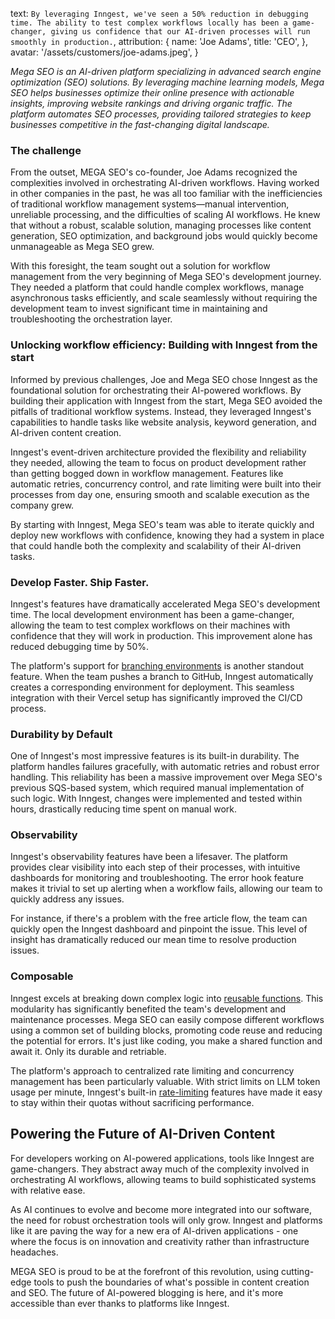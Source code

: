   text: `By leveraging Inngest, we've seen a 50% reduction in debugging time. The ability to test complex workflows locally has been a game-changer, giving us confidence that our AI-driven processes will run smoothly in production.`,
  attribution: {
    name: 'Joe Adams',
    title: 'CEO',
  },
  avatar: '/assets/customers/joe-adams.jpeg',
}

*Mega SEO is an AI-driven platform specializing in  advanced search engine optimization (SEO) solutions. By leveraging machine learning models, Mega SEO helps businesses optimize their online presence with actionable insights, improving website rankings and driving organic traffic. The platform automates SEO processes, providing tailored strategies to keep businesses competitive in the fast-changing digital landscape.*

### The challenge

From the outset, MEGA SEO's co-founder, Joe Adams recognized the complexities involved in orchestrating AI-driven workflows. Having worked in other companies in the past, he was all too familiar with the inefficiencies of traditional workflow management systems—manual intervention, unreliable processing, and the difficulties of scaling AI workflows. He knew that without a robust, scalable solution, managing processes like content generation, SEO optimization, and background jobs would quickly become unmanageable as Mega SEO grew.

With this foresight, the team sought out a solution for workflow management from the very beginning of Mega SEO's development journey. They needed a platform that could handle complex workflows, manage asynchronous tasks efficiently, and scale seamlessly without requiring the development team to invest significant time in maintaining and troubleshooting the orchestration layer.

### Unlocking workflow efficiency: Building with Inngest from the start

Informed by previous challenges, Joe and Mega SEO chose Inngest as the foundational solution for orchestrating their AI-powered workflows. By building their application with Inngest from the start, Mega SEO avoided the pitfalls of traditional workflow systems. Instead, they leveraged Inngest's capabilities to handle tasks like website analysis, keyword generation, and AI-driven content creation.

Inngest's event-driven architecture provided the flexibility and reliability they needed, allowing the team to focus on product development rather than getting bogged down in workflow management. Features like automatic retries, concurrency control, and rate limiting were built into their processes from day one, ensuring smooth and scalable execution as the company grew.

By starting with Inngest, Mega SEO's team was able to iterate quickly and deploy new workflows with confidence, knowing they had a system in place that could handle both the complexity and scalability of their AI-driven tasks.

### Develop Faster. Ship Faster.

Inngest's features have dramatically accelerated Mega SEO's development time. The local development environment has been a game-changer, allowing the team to test complex workflows on their machines with confidence that they will work in production. This improvement alone has reduced debugging time by 50%.

The platform's support for [branching environments](/docs/deploy/environments) is another standout feature. When the team pushes a branch to GitHub, Inngest automatically creates a corresponding environment for deployment. This seamless integration with their Vercel setup has significantly improved the CI/CD process.

### Durability by Default

One of Inngest's most impressive features is its built-in durability. The platform handles failures gracefully, with automatic retries and robust error handling. This reliability has been a massive improvement over Mega SEO's previous SQS-based system, which required manual implementation of such logic. With Inngest, changes were implemented and tested within hours, drastically reducing time spent on manual work.

### Observability 

Inngest's observability features have been a lifesaver. The platform provides clear visibility into each step of their processes, with intuitive dashboards for monitoring and troubleshooting. The error hook feature makes it trivial to set up alerting when a workflow fails, allowing our team to quickly address any issues.

For instance, if there's a problem with the free article flow, the team can quickly open the Inngest dashboard and pinpoint the issue. This level of insight has dramatically reduced our mean time to resolve production issues.

### Composable

Inngest excels at breaking down complex logic into [reusable functions](/docs/learn/inngest-functions). This modularity has significantly benefited the team's development and maintenance processes. Mega SEO can easily compose different workflows using a common set of building blocks, promoting code reuse and reducing the potential for errors. It's just like coding, you make a shared function and await it. Only its durable and retriable. 

The platform's approach to centralized rate limiting and concurrency management has been particularly valuable. With strict limits on LLM token usage per minute, Inngest's built-in [rate-limiting](/docs/guides/rate-limiting) features have made it easy to stay within their quotas without sacrificing performance.

## Powering the Future of AI-Driven Content

For developers working on AI-powered applications, tools like Inngest are game-changers. They abstract away much of the complexity involved in orchestrating AI workflows, allowing teams to build sophisticated systems with relative ease.

As AI continues to evolve and become more integrated into our software, the need for robust orchestration tools will only grow. Inngest and platforms like it are paving the way for a new era of AI-driven applications \- one where the focus is on innovation and creativity rather than infrastructure headaches.  
   
MEGA SEO is proud to be at the forefront of this revolution, using cutting-edge tools to push the boundaries of what's possible in content creation and SEO. The future of AI-powered blogging is here, and it's more accessible than ever thanks to platforms like Inngest.  
